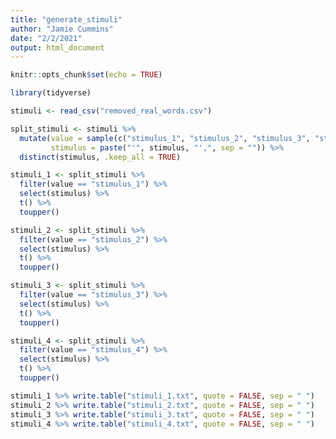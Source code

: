 ```yaml
---
title: "generate_stimuli"
author: "Jamie Cummins"
date: "2/2/2021"
output: html_document
---
```


```r
knitr::opts_chunk$set(echo = TRUE)
```

```r

library(tidyverse)

stimuli <- read_csv("removed_real_words.csv")

split_stimuli <- stimuli %>%
  mutate(value = sample(c("stimulus_1", "stimulus_2", "stimulus_3", "stimulus_4"), nrow(.), replace = TRUE),
         stimulus = paste("'", stimulus, "',", sep = "")) %>%
  distinct(stimulus, .keep_all = TRUE)

stimuli_1 <- split_stimuli %>% 
  filter(value == "stimulus_1") %>%
  select(stimulus) %>%
  t() %>%
  toupper()

stimuli_2 <- split_stimuli %>% 
  filter(value == "stimulus_2") %>%
  select(stimulus) %>%
  t() %>%
  toupper() 

stimuli_3 <- split_stimuli %>% 
  filter(value == "stimulus_3") %>%
  select(stimulus) %>%
  t() %>%
  toupper() 

stimuli_4 <- split_stimuli %>% 
  filter(value == "stimulus_4") %>%
  select(stimulus) %>%
  t() %>%
  toupper() 

stimuli_1 %>% write.table("stimuli_1.txt", quote = FALSE, sep = " ")
stimuli_2 %>% write.table("stimuli_2.txt", quote = FALSE, sep = " ")
stimuli_3 %>% write.table("stimuli_3.txt", quote = FALSE, sep = " ")
stimuli_4 %>% write.table("stimuli_4.txt", quote = FALSE, sep = " ")


```